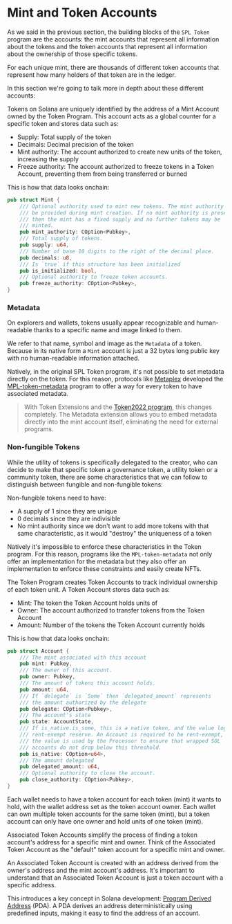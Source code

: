 
# Mint and Token Accounts

As we said in the previous section, the building blocks of the `SPL Token` program are the accounts: the mint accounts that represent all information about the tokens and the token accounts that represent all information about the ownership of those specific tokens.

For each unique mint, there are thousands of different token accounts that represent how many holders of that token are in the ledger.

In this section we're going to talk more in depth about these different accounts:

<ArticleSection name="The Mint Account" id="the-mint-account" level="h2" />

Tokens on Solana are uniquely identified by the address of a Mint Account owned by the Token Program. This account acts as a global counter for a specific token and stores data such as:
- Supply: Total supply of the token
- Decimals: Decimal precision of the token
- Mint authority: The account authorized to create new units of the token, increasing the supply
- Freeze authority: The account authorized to freeze tokens in a Token Account, preventing them from being transferred or burned

This is how that data looks onchain:

```rust
pub struct Mint {
    /// Optional authority used to mint new tokens. The mint authority may only
    /// be provided during mint creation. If no mint authority is present
    /// then the mint has a fixed supply and no further tokens may be
    /// minted.
    pub mint_authority: COption<Pubkey>,
    /// Total supply of tokens.
    pub supply: u64,
    /// Number of base 10 digits to the right of the decimal place.
    pub decimals: u8,
    /// Is `true` if this structure has been initialized
    pub is_initialized: bool,
    /// Optional authority to freeze token accounts.
    pub freeze_authority: COption<Pubkey>,
}
```

### Metadata

On explorers and wallets, tokens usually appear recognizable and human-readable thanks to a specific name and image linked to them.

We refer to that name, symbol and image as the `Metadata` of a token. Because in its native form a `Mint` account is just a 32 bytes long public key with no human-readable information attached.

Natively, in the original SPL Token program, it's not possible to set metadata directly on the token. For this reason, protocols like [Metaplex](https://www.metaplex.com/) developed the [MPL-token-metadata](https://github.com/metaplex-foundation/mpl-token-metadata) program to offer a way for every token to have associated metadata.

> With Token Extensions and the [Token2022 program](/zh-CN/courses/token-2022-program), this changes completely. The Metadata extension allows you to embed metadata directly into the mint account itself, eliminating the need for external programs.

### Non-fungible Tokens

While the utility of tokens is specifically delegated to the creator, who can decide to make that specific token a governance token, a utility token or a community token, there are some characteristics that we can follow to distinguish between fungible and non-fungible tokens:

Non-fungible tokens need to have:
- A supply of 1 since they are unique
- 0 decimals since they are indivisible
- No mint authority since we don't want to add more tokens with that same characteristic, as it would "destroy" the uniqueness of a token

Natively it's impossible to enforce these characteristics in the Token program. For this reason, programs like the `MPL-token-metadata` not only offer an implementation for the metadata but they also offer an implementation to enforce these constraints and easily create NFTs.

<ArticleSection name="The Token Account" id="the-token-account" level="h2" />

The Token Program creates Token Accounts to track individual ownership of each token unit. A Token Account stores data such as:
- Mint: The token the Token Account holds units of
- Owner: The account authorized to transfer tokens from the Token Account
- Amount: Number of the tokens the Token Account currently holds

This is how that data looks onchain:

```rust
pub struct Account {
    /// The mint associated with this account
    pub mint: Pubkey,
    /// The owner of this account.
    pub owner: Pubkey,
    /// The amount of tokens this account holds.
    pub amount: u64,
    /// If `delegate` is `Some` then `delegated_amount` represents
    /// the amount authorized by the delegate
    pub delegate: COption<Pubkey>,
    /// The account's state
    pub state: AccountState,
    /// If is_native.is_some, this is a native token, and the value logs the
    /// rent-exempt reserve. An Account is required to be rent-exempt, so
    /// the value is used by the Processor to ensure that wrapped SOL
    /// accounts do not drop below this threshold.
    pub is_native: COption<u64>,
    /// The amount delegated
    pub delegated_amount: u64,
    /// Optional authority to close the account.
    pub close_authority: COption<Pubkey>,
}
```

Each wallet needs to have a token account for each token (mint) it wants to hold, with the wallet address set as the token account owner. Each wallet can own multiple token accounts for the same token (mint), but a token account can only have one owner and hold units of one token (mint).

<ArticleSection name="The Associated Token Account" id="the-associated-token-account" level="h2" />

Associated Token Accounts simplify the process of finding a token account's address for a specific mint and owner. Think of the Associated Token Account as the "default" token account for a specific mint and owner.

An Associated Token Account is created with an address derived from the owner's address and the mint account's address. It's important to understand that an Associated Token Account is just a token account with a specific address.

This introduces a key concept in Solana development: [Program Derived Address](https://solana.com/docs/core/pda) (PDA). A PDA derives an address deterministically using predefined inputs, making it easy to find the address of an account.